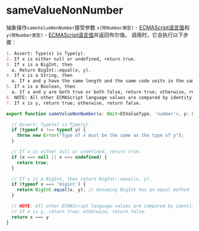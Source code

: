 # sameValueNonNumber

抽象操作`sameValueNonNumber`接受参数 `x(除Number类型)` - [ECMAScript语言值](/utils/types#ecmascript-language-value)和`y(除Number类型)` - [ECMAScript语言值](/utils/types#ecmascript-language-value)并返回布尔值。
调用时，它会执行以下步骤：

```md
1. Assert: Type(x) is Type(y).
2. If x is either null or undefined, return true.
3. If x is a BigInt, then
  a. Return BigInt::equal(x, y).
4. If x is a String, then
  a. If x and y have the same length and the same code units in the same positions, return true; otherwise, return false.
5. If x is a Boolean, then
  a. If x and y are both true or both false, return true; otherwise, return false.
6. NOTE: All other ECMAScript language values are compared by identity.
7. If x is y, return true; otherwise, return false.
```

```ts
export function sameValueNonNumber(x: Omit<ESValueType, 'number'>, y: Omit<ESValueType, 'number'>) {

  // Assert: Type(x) is Type(y).
  if (typeof x !== typeof y) {
    throw new Error("Type of x must be the same as the type of y");
  }

  // If x is either null or undefined, return true.
  if (x === null || x === undefined) {
    return true;
  }

  // If x is a BigInt, then return BigInt::equal(x, y).
  if (typeof x === 'bigint') {
    return BigInt.equal(x, y); // Assuming BigInt has an equal method
  }

  // NOTE: All other ECMAScript language values are compared by identity.
  // If x is y, return true; otherwise, return false.
  return x === y
}
```